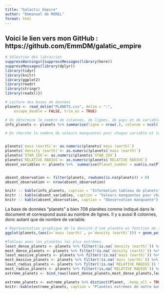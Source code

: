 ```yaml
---
title: "Galactic Empire"
author: "Emmanuel de MOREL"
format: html
---
```


## Voici le lien vers mon GitHub  : https://github.com/EmmDM/galatic_empire


```r
# Sélection des librairies
suppressWarnings({suppressMessages(library(here))
suppressMessages(library(dplyr))
library(tidyr)
library(knitr)
library(ggplot2)
library(readr)
library(stringr)
library(readxl)})
```

```r
# Lecture des bases de données 
planets <- read_delim("PLANETS.csv", delim = ":", 
    escape_double = FALSE, trim_ws = TRUE)
```
```r
# On détermine le nombre de colonnes, de lignes, de pays et de variables dans chacune des bases de données initiales
info_planets <- planets %>% summarise(ligne = nrow(.), colonne = ncol(.), Planet = n_distinct(Planet, na.rm = TRUE))

# On cherche le nombre de valeurs manquantes pour chaque variable et le nombre d'oberservation avec au moins une valeur manquante 


planets$`mass (earth)`<- as.numeric(planets$`mass (earth)`)
planets$`density (earth)`<- as.numeric(planets$`mass (earth)`)
planets$`STAR_IDX`<- as.numeric(planets$`STAR_IDX`)
planets$`RELATIVE RADIUS`<- as.numeric(planets$`RELATIVE RADIUS`)
absent_variables <- planets %>%  summarise(Planet_number = sum(is.na(Planet_number)),Planet = sum(is.na(Planet)), STAR_IDX = sum(is.na(STAR_IDX)),`mass (earth)` = sum(is.na(`mass (earth)`)), `density (earth)` = sum(is.na(`density (earth)`)),`RELATIVE RADIUS` = sum(is.na(`RELATIVE RADIUS`)), Type_terrain = sum(is.na(Type_terrain)), `CLIMATE TYPE` = sum(is.na(`CLIMATE TYPE`)))


absent_observation <- filter(planets, rowSums(is.na(planets)) > 0) 
absent_observation <- nrow(absent_observation)

knitr :: kable(info_planets, caption = "Information tableau de planets")
knitr :: kable(absent_variables, caption = "Valeurs manquantes pour chaque variable")
knitr :: kable(absent_observation, caption = "Obeservation manquante")
```

La base de données "planets" a bien 708 planètes comme indiqué dans le document et correspond aussi au nombre de lignes. Il y a aussi 8 colonnes, donc autant que de nombre de variable.


```r
# Représentation graphique de la densité d'une planète en fonction de sa masse 
ggplot(planets,(aes(x=`mass (earth)`, y=`density (earth)`))) + geom_point(na.rm = TRUE) + labs(title = "Densité d'une planète en fonction de sa masse ", x = "Masse d'une planète", y = "Densité d'une planète") 
```

```r
#Tableau avec les planètes les plus extrêmes.
least_dense_planets <- planets %>% filter(!is.na(`density (earth)`)) %>% slice_min(`density (earth)`, n = 1)
most_dense_planets <- planets %>% filter(!is.na(`density (earth)`)) %>% slice_max(`density (earth)`, n = 1)
least_massive_planets <- planets %>% filter(!is.na(`mass (earth)`)) %>% slice_min(`mass (earth)`, n = 1)
most_massive_planets <- planets %>% filter(!is.na(`mass (earth)`)) %>% slice_max(`mass (earth)`, n = 1)
least_radius_planets <- planets %>% filter(!is.na(`RELATIVE RADIUS`)) %>% slice_min(`RELATIVE RADIUS`, n = 1)
most_radius_planets <- planets %>% filter(!is.na(`RELATIVE RADIUS`)) %>% slice_max(`RELATIVE RADIUS`, n = 1)
extreme_planets <- bind_rows(least_dense_planets,most_dense_planets,least_massive_planets,most_massive_planets,least_radius_planets,most_radius_planets)

extreme_planets <- extreme_planets %>% distinct(Planet, .keep_all = TRUE)
knitr::kable(extreme_planets, caption = "Planètes extrêmes de notre base de données")
```

